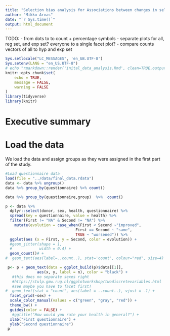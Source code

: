 ```yaml
---
title: "Selection bias analysis for Associations between changes in self-rated health, lifestyle and iron levels in Finnish blood donors"
author: "Mikko Arvas"
date: "`r Sys.time()`"
output: html_document
---
```


TODO:
- from dots to to count + percentage symbols
- separate plots for all, reg set, and exp set? everyone to a single facet plot?
- compare counts vectors of all to hyp and exp set

```r
Sys.setlocale("LC_MESSAGES", 'en_GB.UTF-8')
Sys.setenv(LANG = "en_US.UTF-8")
# echo "rmarkdown::render('inital_data_analysis.Rmd', clean=TRUE,output_format='html_document',output_file='../results/selection_bias_analysis.html')" | R --slave
knitr::opts_chunk$set(
	echo = TRUE,
	message = FALSE,
	warning = FALSE
)
library(tidyverse)
library(knitr)
```



# Executive summary



# Load the data

We load the data and assign groups as they were assigned in the first part of the study. 

```r
#Load questionnaire data
load(file = "../data/final_data.rdata") 
data <- data %>% ungroup()
data %>% group_by(questionnaire) %>% count()

```

```r
data %>% group_by(questionnaire,group)  %>%  count()
```


```r
p <- data %>% 
  dplyr::select(donor, sex, health, questionnaire) %>% 
  spread(key = questionnaire, value = health) %>% 
  filter(First != "NA" & Second != "NA") %>%
    mutate(evolution = case_when(First < Second ~"improved",
                               First == Second ~ "same",
                               TRUE ~ "worsened")) %>% 
  ggplot(aes (x = First, y = Second, color = evolution)) +
  #geom_jitter(shape = 1,
  #            width = 0.4) +
  geom_count()# +
#  geom_text(aes(label=..count..), stat='count', colour="red", size=4) 

 p<- p + geom_text(data = ggplot_build(p)$data[[1]], 
              aes(x, y, label = n), color = "black") +
   #this does no separate sexes right
   #https://stulp.gmw.rug.nl/ggplotworkshop/twodiscretevariables.html
   #see maybe you have to facet first!
#  geom_text(stat = "count", aes(label = ..count..), vjust = -1) +
  facet_grid(~sex) + 
  scale_color_manual(values = c("green", "gray", "red")) +
  theme_bw() +
  guides(color = FALSE) +
   #ggtitle("How would you rate your health in general?") +
  xlab("First questionnaire") +
  ylab("Second questionnaire")
 p
```



